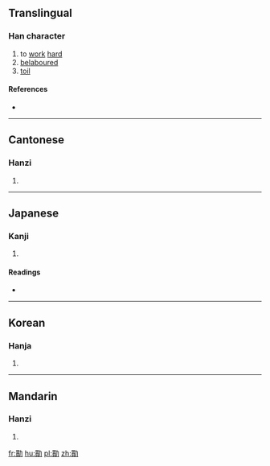 {{also|勚}}
==Translingual==

===Han character===
{{Han char|rn=19|rad=力|as=12|sn=14|four=44827|canj=PCKS|ids=⿰貰力}}

# to [[work]] [[hard]]
# [[belabour]]ed
# [[toil]]

====References====
* {{Han ref|kx=0149.180|dkj=02441|dj=0337.110|hdz=10380.020|uh=52E9|ud=21225|bh=E143|bd=57667}}

----

==Cantonese==

===Hanzi===
{{yue-hanzi|jyut=|y=yi6|sim=勚}}

# {{defn|lang=yue|sort=力12}}

----

==Japanese==

===Kanji===
{{ja-kanji|grade=|rs=力12}}

# {{defn|lang=ja|sort=力12}}

====Readings====
* {{ja-readings|on=[[えい]] (ei), [[い]] (i), [[し]] (shi)|kun=[[いたつき]] (itatsuki), [[つかれる]] (tsukareru)}}

----

==Korean==

===Hanja===
{{ko-hanja|hangeul=[[예]], [[이]]|rv=ye, i|mr=ye, i}}

# {{defn|lang=ko|sort=力12}}

----

==Mandarin==

===Hanzi===
{{cmn-hanzi|sim=勚|pin=[[yì]] ([[yi4]])|wg=i<sup>4</sup>}}

# {{defn|lang=cmn|sort=力12}}

[[fr:勩]]
[[hu:勩]]
[[pl:勩]]
[[zh:勩]]